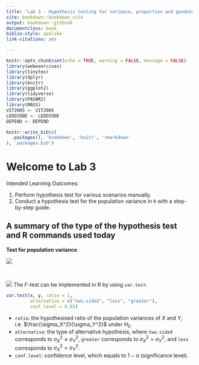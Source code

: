```yaml
---
title: "Lab 3 - Hypothesis testing for variance, proportion and goodness-of-fit"
site: bookdown::bookdown_site
output: bookdown::gitbook
documentclass: book
biblio-style: apalike
link-citations: yes

---
```


```r
knitr::opts_chunk$set(echo = TRUE, warning = FALSE, message = FALSE)
library(webexercises)
library(tinytex)
library(dplyr)
library(knitr)
library(ggplot2)
library(tidyverse)
library(PASWR2)
library(MASS)
VIT2005 <- VIT2005
LEDDIODE <- LEDDIODE
DEPEND <- DEPEND
```


```r
knitr::write_bib(c(
  .packages(), 'bookdown', 'knitr', 'rmarkdown'
), 'packages.bib')
```

# Welcome to Lab 3

Intended Learning Outcomes:

1. Perform hypothesis test for various scenarios manually. 
2. Conduct a hypothesis test for the population variance in `R` with a step-by-step guide.

## A summary of the type of the hypothesis test and R commands used today

**Test for population variance**

![](Images/chisquared.png)

<br>

![](Images/ftest.png)
The $F$-test can be implemented in R by using `var.test`:
```r
var.test(x, y, ratio = 1,
         alternative = c("two.sided", "less", "greater"),
         conf.level = 0.95)
```

* `ratio`: the hypothesised ratio of the population variances of $X$ and $Y$, i.e.  $\frac{\sigma_X^2}{\sigma_Y^2}$ under $H_0$
* `alternative`: the type of alternative hypothesis, where `two.sided` corresponds to $\sigma_X^2 \neq \sigma_Y^2$, `greater` corresponds to $\sigma_X^2 > \sigma_Y^2$, and `less` corresponds to $\sigma_X^2 < \sigma_Y^2$.
* `conf.level`: confidence level, which equals to $1-\alpha$ (significance level). 
